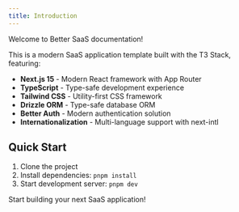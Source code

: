 ```yaml
---
title: Introduction
---
```


Welcome to Better SaaS documentation!

This is a modern SaaS application template built with the T3 Stack, featuring:

- **Next.js 15** - Modern React framework with App Router
- **TypeScript** - Type-safe development experience
- **Tailwind CSS** - Utility-first CSS framework
- **Drizzle ORM** - Type-safe database ORM
- **Better Auth** - Modern authentication solution
- **Internationalization** - Multi-language support with next-intl

## Quick Start

1. Clone the project
2. Install dependencies: `pnpm install`
3. Start development server: `pnpm dev`

Start building your next SaaS application!